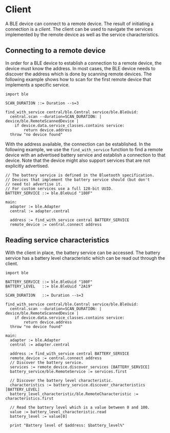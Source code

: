# Client

A BLE device can connect to a remote device. The result of initiating a connection is a _client_. The client can be used to navigate the
services implemented by the remote device as well as the service characteristics.

## Connecting to a remote device

In order for a BLE device to establish a connection to a remote device, the device must know the address. In most cases, the BLE device needs to discover the address which is done by scanning remote devices. The following example shows how to scan for the first remote device that implements a specific service.

```toit
import ble

SCAN_DURATION ::= Duration --s=3

find_with_service central/ble.Central service/ble.BleUuid:
  central.scan --duration=SCAN_DURATION: | device/ble.RemoteScannedDevice |
    if device.data.service_classes.contains service:
        return device.address
  throw "no device found"
```

With the address available, the connection can be established. In the following example, we use the `find_with_service` function to find a remote device with an advertised battery service and establish a connection to that device. Note that the device might also support services that are not explicitly advertised.

```toit
// The battery service is defined in the Bluetooth specification.
// Devices that implement the battery service should (but don't
// need to) advertise it.
// For custom services use a full 128-bit UUID.
BATTERY_SERVICE ::= ble.BleUuid "180F"

main:
  adapter := ble.Adapter
  central := adapter.central

  address := find_with_service central BATTERY_SERVICE
  remote_device := central.connect address
```

## Reading service characteristics

With the client in place, the battery service can be accessed. The battery service has a battery level characteristic which can be read out through the client.

```toit
import ble

BATTERY_SERVICE ::= ble.BleUuid "180F"
BATTERY_LEVEL   ::= ble.BleUuid "2A19"

SCAN_DURATION   ::= Duration --s=3

find_with_service central/ble.Central service/ble.BleUuid:
  central.scan --duration=SCAN_DURATION: | device/ble.RemoteScannedDevice |
    if device.data.service_classes.contains service:
        return device.address
  throw "no device found"

main:
  adapter := ble.Adapter
  central := adapter.central

  address := find_with_service central BATTERY_SERVICE
  remote_device := central.connect address
  // Discover the battery service.
  services := remote_device.discover_services [BATTERY_SERVICE]
  battery_service/ble.RemoteService := services.first

  // Discover the battery level characteristic.
  characteristics := battery_service.discover_characteristics [BATTERY_LEVEL]
  battery_level_characteristic/ble.RemoteCharacteristic := characteristics.first

  // Read the battery level which is a value between 0 and 100.
  value := battery_level_characteristic.read
  battery_level := value[0]

  print "Battery level of $address: $battery_level%"
```
